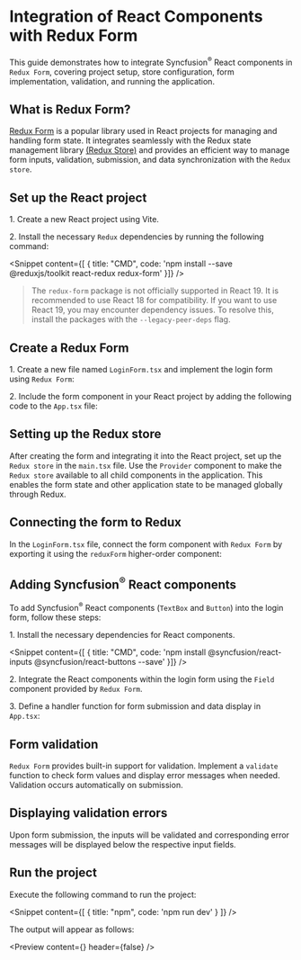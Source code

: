 
<Meta
 title="React components in Redux Form | Syncfusion"
 description="Integrate React components with Redux Form, the best way to manage form state in Redux."
/>

# Integration of React Components with Redux Form

This guide demonstrates how to integrate Syncfusion<sup>®</sup> React components in `Redux Form`, covering project setup, store configuration, form implementation, validation, and running the application.

## What is Redux Form?

<a href="https://redux-form.com/" target="_blank" rel="noopener noreferrer">Redux Form</a> is a popular library used in React projects for managing and handling form state. It integrates seamlessly with the Redux state management library <a href="https://redux.js.org/api/store" target="_blank" rel="noopener noreferrer">(Redux Store)</a> and provides an efficient way to manage form inputs, validation, submission, and data synchronization with the `Redux store`.

## Set up the React project

1\. Create a new React project using <Link to="/getting-started/vite#create-a-vite-project">Vite</Link>.

2\. Install the necessary `Redux` dependencies by running the following command:

<Snippet content={[ { title: "CMD", code: 'npm install --save @reduxjs/toolkit react-redux redux-form' }]} />

> The `redux-form` package is not officially supported in React 19. It is recommended to use React 18 for compatibility. If you want to use React 19, you may encounter dependency issues. To resolve this, install the packages with the `--legacy-peer-deps` flag.

## Create a Redux Form

1\. Create a new file named `LoginForm.tsx` and implement the login form using `Redux Form`:

<Snippet content={reduxLoginFormSnippet} />

2\. Include the form component in your React project by adding the following code to the `App.tsx` file:

<Snippet content={loginFormSnippet} />

## Setting up the Redux store

After creating the form and integrating it into the React project, set up the `Redux store` in the `main.tsx` file. Use the `Provider` component to make the `Redux store` available to all child components in the application. This enables the form state and other application state to be managed globally through Redux.

<Snippet content={reduxStoreSnippet} />

## Connecting the form to Redux

In the `LoginForm.tsx` file, connect the form component with `Redux Form` by exporting it using the `reduxForm` higher-order component:

<Snippet content={connectReduxFormSnippet} />

## Adding Syncfusion<sup>®</sup> React components

To add Syncfusion<sup>®</sup> React components (`TextBox` and `Button`) into the login form, follow these steps:

1\. Install the necessary dependencies for React components.

<Snippet content={[ { title: "CMD", code: 'npm install @syncfusion/react-inputs @syncfusion/react-buttons --save' }]} />

2\. Integrate the React components within the login form using the `Field` component provided by `Redux Form`.

<Snippet content={fieldComponentSnippet} />

3\. Define a handler function for form submission and data display in `App.tsx`:

<Snippet content={handlerSnippets} />

## Form validation

`Redux Form` provides built-in support for validation. Implement a `validate` function to check form values and display error messages when needed. Validation occurs automatically on submission.

<Snippet content={formValidationSnippet} />

## Displaying validation errors

Upon form submission, the inputs will be validated and corresponding error messages will be displayed below the respective input fields.

<Snippet content={displayErrorSnippet} />

## Run the project

Execute the following command to run the project:

<Snippet content={[ { title: "npm", code: 'npm run dev' } ]} />

The output will appear as follows:

<Preview content={<ReduxForm />} header={false} />